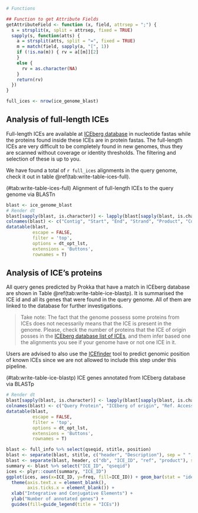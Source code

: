 ```r
# Functions

## Function to get Attribute Fields
getAttributeField <- function (x, field, attrsep = ";") { 
  s = strsplit(x, split = attrsep, fixed = TRUE) 
  sapply(s, function(atts) { 
    a = strsplit(atts, split = "=", fixed = TRUE) 
    m = match(field, sapply(a, "[", 1)) 
    if (!is.na(m)) { rv = a[[m]][2] 
    } 
    else { 
      rv = as.character(NA) 
    } 
    return(rv) 
  }) 
}

full_ices <- nrow(ice_genome_blast)
```

## Analysis of full-length ICEs

Full-length ICEs are available at [ICEberg database](https://bioinfo-mml.sjtu.edu.cn/ICEberg/download.html) in nucleotide fastas while the proteins found inside these ICEs are in protein fastas. The full-length ICEs are very difficult to be completely found in new genomes, thus they are scanned without coverage or identity thresholds. The filtering and selection of these is up to you.

We have found a total of `r full_ices` alignments in the query genome, check it out in table \@ref(tab:write-table-ices-full).

<caption>(#tab:write-table-ices-full) Alignment of full-length ICEs to the query genome via BLASTn</caption>
```r
blast <- ice_genome_blast
# Render dt
blast[sapply(blast, is.character)] <- lapply(blast[sapply(blast, is.character)], as.factor)
colnames(blast) <- c("Contig", "Start", "End", "Strand", "Product", "Coverage_aln", "Gaps", "Coverage %", "Identity %", "Database", "Ref. Accession", "Description")
datatable(blast,
          escape = FALSE,
          filter = 'top',
          options = dt_opt_lst,
          extensions = 'Buttons',
          rownames = T)
```

## Analysis of ICE's proteins

All query genes predicted by Prokka that have a match in ICEberg database are shown in Table \@ref(tab:write-table-ice-blastp). It is summarised the ICE id and all its genes that were found in the query genome. All of them are linked to the database for further investigations.

> Take note: The fact that the genome possess some proteins from ICEs does not necessarily means that the ICE is present in the genome. Please, check the number of proteins that the ICE of origin posses in the [ICEberg database list of ICEs](https://bioinfo-mml.sjtu.edu.cn/ICEberg2/browse_result.php?type=alpha&alpha=100), and them infer based one the alignments you see if your genome have or not one ICE in it.

Users are advised to also use the [ICEfinder](https://bioinfo-mml.sjtu.edu.cn/ICEberg2/tools.html) tool to predict genomic position of known ICEs since we are not allowed to include this step under this pipeline.

<caption>(#tab:write-table-ice-blastp) ICE genes annotated from ICEberg database via BLASTp</caption>
```r
# Render dt
blast[sapply(blast, is.character)] <- lapply(blast[sapply(blast, is.character)], as.factor)
colnames(blast) <- c("Query Protein", "ICEberg of origin", "Ref. Accession", "Product / Gene", "Description", "Genomic Position")
datatable(blast,
          escape = FALSE,
          filter = 'top',
          options = dt_opt_lst,
          extensions = 'Buttons',
          rownames = T)
```


```r
blast <- full_info %>% select(qseqid, stitle, position)
blast <- separate(blast, stitle, c("header", "Description"), sep = " ", extra = "merge")
blast <- separate(blast, header, c("db", "ICE_ID", "ref", "product"), sep = "~~~", extra = "merge")
summary <- blast %>% select("ICE_ID", "qseqid")
ices <- plyr::count(summary, "ICE_ID")
ggplot(ices, aes(x=ICE_ID, y=freq, fill=ICE_ID)) + geom_bar(stat = "identity") +
  theme(axis.text.x = element_blank(),
        axis.ticks.x = element_blank()) +
  xlab("Integrative and Conjugative Elements") +
  ylab("Number of annotated genes") +
  guides(fill=guide_legend(title = "ICEs"))
```